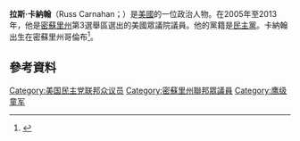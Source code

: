 '''拉斯·卡納翰'''（Russ Carnahan；{{bd|1958年|7月10日}}）是[[美國|美國]]的一位政治人物。在2005年至2013年，他是[[密蘇里州|密蘇里州]]第3選舉區選出的美國眾議院議員。他的黨籍是[[民主黨_(美國)|民主黨]]。卡納翰出生在密蘇里州哥倫布<ref name=CongressBio>{{cite web|accessdate=|url=http://bioguide.congress.gov/scripts/biodisplay.pl?index=C001060|title=Carnahan, Russ - Biographical Information|work=Biographical Directory of the United States Congress|publisher=U.S. House of Representatives|archive-date=2012-06-26|archive-url=https://www.webcitation.org/68iauxO1b?url=http://bioguide.congress.gov/scripts/biodisplay.pl?index=c001060|dead-url=no}}</ref>。
== 參考資料 ==
{{reflist}}
[[Category:美国民主党联邦众议员|Category:美国民主党联邦众议员]]
[[Category:密蘇里州聯邦眾議員|Category:密蘇里州聯邦眾議員]]
[[Category:鹰级童军|Category:鹰级童军]]